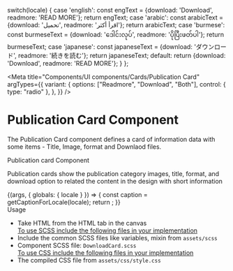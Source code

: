 
  switch(locale) {
    case 'english': const engText = {download: 'Download', readmore: 'READ MORE'}; return engText;
    case 'arabic': const arabicText = {download: 'تحميل', readmore: 'اقرأ أكثر'}; return arabicText;
    case 'burmese': const burmeseText = {download: 'ဒေါင်းလုပ်', readmore: 'ပိုပြီးဖတ်ပါ'}; return burmeseText;
    case 'japanese': const japaneseText = {download: 'ダウンロード', readmore: '続きを読む'}; return japaneseText;
    default:
      return {download: 'Download', readmore: 'READ MORE'};
  }
};

<Meta title="Components/UI components/Cards/Publication Card"
  argTypes={{
    variant: {
      options: ["Readmore", "Download", "Both"],
      control: { type: "radio" },
    },
  }}
 />

<style>{`
 .subheading {
    font-weight: 700;
    font-size: 20px;
    color: #031c2d;
    line-height: 24px;
    margin-bottom: 12px;
    margin-top: 15px;
  }
  .subheading2 {
    font-weight: 700;
    font-size: 16px;
    color: #031c2d;
    line-height: 24px;
    margin-bottom: 12px;
    margin-top: 10px;
    text-decoration: underline;
  }
  .css-1h4ytzj code {
    padding-right: 10px;
    width: 100%;
    font-size: 14px;
    line-height: 16px;
    background: black;
  }
  div[id^="story--molecules-blocks-download-card"] {
    align-items: center;
    margin: 30px 0;
  }

`}</style>

# Publication Card Component

The Publication Card component defines a card of information data with some items -  Title, Image, format and Downlaod files. 

<div className="subheading2">Publication card Component </div>

<p>Publication cards show the publication category images, title, format, and download option to related the content in the design with short information</p>

<Story name="Publication Card" >
  {(args, { globals: { locale } }) => {
    const caption = getCaptionForLocale(locale);
    return <PublicationCard 
      download={caption.download} readmore={caption.readmore} image {...args} 
    ></PublicationCard>;
  }}
</Story>

<div className="subheading">Usage</div>
<ul>
  <li>Take HTML from the HTML tab in the canvas</li>
  <u>To use SCSS include the following files in your implementation</u>
  <li>Include the common SCSS files like variables, mixin from <code>assets/scss</code></li>
  <li>Component SCSS file: <code>DownloadCard.scss</code></li>
  <u>To use CSS include the following files in your implementation</u>
  <li>The compiled CSS file from <code>assets/css/style.css</code></li>
</ul>
